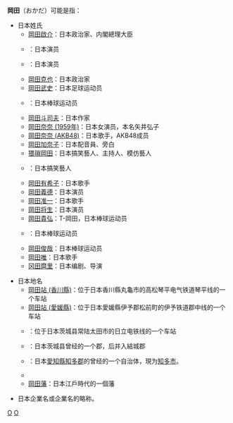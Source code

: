 '''岡田'''（おかだ）可能是指：
* 日本姓氏
** [[岡田啟介|岡田啟介]]：日本政治家、内閣總理大臣
** {{link-ja|岡田英次|岡田英次}}：日本演员
** {{link-ja|岡田真澄|岡田真澄}}：日本演员
** [[岡田克也|岡田克也]]：日本政治家
** [[岡田武史|岡田武史]]：日本足球运动员
** {{link-ja|岡田彰布|岡田彰布}}：日本棒球运动员
** [[岡田斗司夫|岡田斗司夫]]：日本作家
** [[岡田奈奈_(1959年)|岡田奈奈 (1959年)]]：日本女演员，本名矢井弘子
** [[岡田奈奈_(AKB48)|岡田奈奈 (AKB48)]]：日本歌手，AKB48成员
** [[岡田加奈子|岡田加奈子]]：日本配音員、旁白
** [[猥瑣岡田|猥瑣岡田]]：日本搞笑藝人、主持人、模仿藝人
** {{link-ja|岡田圭右|岡田圭右}}：日本搞笑藝人
** [[岡田有希子|岡田有希子]]：日本歌手
** [[岡田義德|岡田義德]]：日本演员
** [[岡田准一|岡田准一]]：日本歌手
** [[岡田將生|岡田将生]]：日本演员
** [[岡田貴弘|岡田貴弘]]：T-岡田，日本棒球运动员
** {{link-ja|岡田幸文|岡田幸文}}：日本棒球运动员
** [[岡田俊哉|岡田俊哉]]：日本棒球运动员
** [[岡田唯|岡田唯]]：日本歌手
** [[冈田麿里|冈田麿里]]：日本编剧、导演

* 日本地名
** [[岡田站_(香川縣)|岡田站 (香川縣)]]：位于日本香川縣丸龜市的高松琴平电气铁道琴平线的一个车站
** [[岡田站_(愛媛縣)|岡田站 (愛媛縣)]]：位于日本愛媛縣伊予郡松前町的伊予铁道郡中线的一个车站
** {{link-ja|常陸岡田站|常陸岡田駅}}：位于日本茨城县常陆太田市的日立电铁线的一个车站
** {{link-ja|岡田郡|岡田郡}}：日本茨城县曾经的一个郡，后并入結城郡
** {{link-ja|岡田町|岡田町}}：日本[[愛知縣|愛知縣]][[知多郡|知多郡]]的曾经的一个自治体，現为[[知多市|知多市]]。
** {{link-ja|岡田村|岡田村}}
** [[岡田藩|岡田藩]]：日本江戶時代的一個藩

* 日本企業名或企業名的略称。

{{disambig|cat=二字消歧义}}
[[Category:日本地名|O]]
[[Category:日本姓氏|O]]